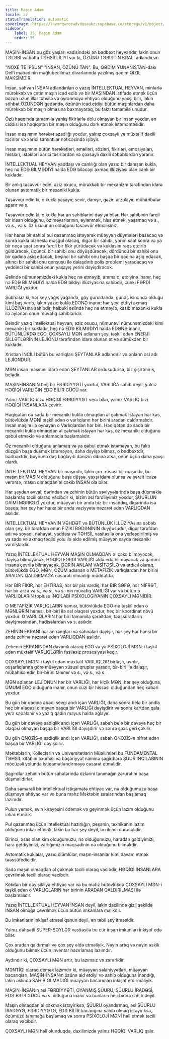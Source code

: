 ```yaml
---
title: Maşın Adam
locale: az
statusTranslation: automatic
coverImage: https://lhvmrqwrcowdvduuaukz.supabase.co/storage/v1/object/public/strapi-uploads/small_cover-educacion-fundamental.webp-2d51a7828a2b1309555be27f7e2a61a0.webp
sidebar:
    label: 35. Maşın Adam
    order: 35
---
```

MAŞIN-İNSAN bu göz yaşları vadisindəki ən bədbəxt heyvandır, lakin onun TƏLƏBİ və hətta TƏHSİLLİLİYİ var ki, ÖZÜNÜ TƏBİƏTİN KRALI adlandırsın.

"NOXE TE İPSUN" "İNSAN, ÖZÜNÜ TAN". Bu, QƏDİM YUNANISTAN-dakı Delfi məbədinin məğlubedilməz divarlarında yazılmış qədim QIZIL MAKSİMDIR.

İnsan, səhvən İNSAN adlandırılan o yazıq İNTELLEKTUAL HEYVAN, minlərlə mürəkkəb və çətin maşın icad edib və bir MAŞINDAN istifadə etmək üçün bəzən uzun illər təhsilə və öyrənməyə ehtiyac olduğunu yaxşı bilir, lakin söhbət ÖZÜNDƏN gedəndə, özünün icad etdiyi bütün maşınlardan daha mürəkkəb bir maşın olmasına baxmayaraq, bu faktı tamamilə unudur.

Özü haqqında tamamilə yanlış fikirlərlə dolu olmayan bir insan yoxdur, ən ciddisi isə həqiqətən bir maşın olduğunu dərk etmək istəməməsidir.

İnsan maşınının hərəkət azadlığı yoxdur, yalnız çoxsaylı və müxtəlif daxili təsirlər və xarici sarsıntılar nəticəsində işləyir.

İnsan maşınının bütün hərəkətləri, əməlləri, sözləri, fikirləri, emosiyaları, hissləri, istəkləri xarici təsirlərdən və çoxsaylı daxili səbəblərdən yaranır.

İNTELLEKTUAL HEYVAN yaddaşı və canlılığı olan yazıq bir danışan kukla, heç nə EDƏ BİLMƏDİYİ halda EDƏ biləcəyi axmaq illüziyası olan canlı bir kukladır.

Bir anlıq təsəvvür edin, əziz oxucu, mürəkkəb bir mexanizm tərəfindən idarə olunan avtomatik bir mexaniki kukla.

Təsəvvür edin ki, o kukla yaşayır, sevir, danışır, gəzir, arzulayır, müharibələr aparır və s.

Təsəvvür edin ki, o kukla hər an sahiblərini dəyişə bilər. Hər sahibinin fərqli bir insan olduğunu, öz meyarlarının, əylənmək, hiss etmək, yaşamaq və s., və s., və s. öz üsulunun olduğunu təsəvvür etməlisiniz.

Hər hansı bir sahibi pul qazanmaq istəyərək müəyyən düymələri basacaq və sonra kukla bizneslə məşğul olacaq, digər bir sahibi, yarım saat sonra və ya bir neçə saat sonra fərqli bir fikir yürüdəcək və kuklasını rəqs etdirib güldürəcək, üçüncü bir sahibi onu döyüşdürəcək, dördüncü bir sahibi onu bir qadına aşiq edəcək, beşinci bir sahibi onu başqa bir qadına aşiq edəcək, altıncı bir sahibi onu qonşusu ilə dalaşdırıb polis problemi yaradacaq və yeddinci bir sahibi onun yaşayış yerini dəyişdirəcək.

Əslində nümunəmizdəki kukla heç nə etməyib, amma o, etdiyinə inanır, heç nə EDƏ BİLMƏDİYİ halda EDƏ bildiyi illüziyasına sahibdir, çünki FƏRDİ VARLIĞI yoxdur.

Şübhəsiz ki, hər şey yağış yağanda, göy guruldanda, günəş isinəndə olduğu kimi baş verib, lakin yazıq kukla EDƏNƏ inanır; hər şeyi etdiyi axmaq İLLÜZİYAsına sahibdir, halbuki əslində heç nə etməyib, kasıb mexaniki kukla ilə əylənən onun müvafiq sahibləridir.

Belədir yazıq intellektual heyvan, əziz oxucu, nümunəvi nümunəmizdəki kimi mexaniki bir kukladır, heç nə EDƏ BİLMƏDİYİ halda EDƏNƏ inanır, BÜTÜNLÜKDƏ EGO, ÇOXSAYLI MƏN adlanan şeyi təşkil edən ENERJİ SİLLƏTLƏRİNİN LEJİONU tərəfindən idarə olunan ət və sümükdən bir kukladır.

Xristian İNCİLİ bütün bu varlıqları ŞEYTANLAR adlandırır və onların əsl adı LEJİONDUR.

MƏN insan maşınını idarə edən ŞEYTANLAR ordusudursa, biz şişirtmirik, belədir.

MAŞIN-İNSANIN heç bir FƏRDİYYƏTİ yoxdur, VARLIĞA sahib deyil, yalnız HƏQİQİ VARLIĞIN EDƏ BİLİR GÜCÜ var.

Yalnız VARLIQ bizə HƏQİQİ FƏRDİYYƏT verə bilər, yalnız VARLIQ bizi HƏQİQİ İNSANLARA çevirir.

Həqiqətən də sadə bir mexaniki kukla olmaqdan əl çəkmək istəyən hər kəs, bütövlükdə MƏNİ təşkil edən o varlıqların hər birini aradan qaldırmalıdır. İnsan maşını ilə oynayan o Varlıqlardan hər biri. Həqiqətən də sadə bir mexaniki kukla olmaqdan əl çəkmək istəyən hər kəs, öz mexaniki olduğunu qəbul etməklə və anlamaqla başlamalıdır.

Öz mexaniki olduğunu anlamaq və ya qəbul etmək istəməyən, bu faktı düzgün başa düşmək istəməyən, daha dəyişə bilməz, o bədbəxtdir, bədbəxtdir, boynuna daş bağlayıb dənizin dibinə atsa, onun üçün daha yaxşı olardı.

İNTELLEKTUAL HEYVAN bir maşındır, lakin çox xüsusi bir maşındır, bu maşın bir MAŞIN olduğunu başa düşsə, yaxşı idarə olunsa və şərait icazə verərsə, maşın olmaqdan əl çəkib İNSAN ola bilər.

Hər şeydən əvvəl, dərindən və zehinin bütün səviyyələrində başa düşməklə başlamaq təcili olaraq vacibdir ki, bizim əsl fərdiliyimiz yoxdur, ŞÜURLUN DAİMİ MƏRKƏZİ yoxdur, müəyyən bir anda biz bir insandıq, digərində isə başqa; hər şey hər hansı bir anda vəziyyətə nəzarət edən VARLIQDAN asılıdır.

İNTELLEKTUAL HEYVANIN VƏHDƏT və BÜTÜNLÜK İLLÜZİYAsına səbəb olan şey, bir tərəfdən onun FİZİKİ BƏDƏNİNİN duyğusudur, digər tərəfdən adı və soyadı, nəhayət, yaddaşı və TƏHSİL vasitəsilə ona yerləşdirilmiş və ya sadə və axmaq təqlid yolu ilə əldə edilmiş müəyyən sayda mexaniki vərdişlərdir.

Yazıq İNTELLEKTUAL HEYVAN MAŞIN OLMAQDAN əl çəkə bilməyəcək, dəyişə bilməyəcək, HƏQİQİ FƏRDİ VARLIĞI əldə edə bilməyəcək və qanuni insana çevrilə bilməyəcək, DƏRİN ANLAM VASİTƏSİLƏ və ardıcıl olaraq, bütövlükdə EGO, MƏN, ÖZÜM adlanan o METAFİZİK varlıqlardan hər birini ARADAN QALDIRMAĞA cəsarəti olmadığı müddətdə.

Hər BİR FİKİR, hər EHTİRAS, hər bir pis vərdiş, hər BİR SƏFƏ, hər NİFRƏT, hər bir arzu və s., və s., və s.-nin müvafiq VARLIĞI var və bütün o VARLIQLARIN toplusu İNQİLABİ PSİXOLOGİYANIN ÇOXSAYLI MƏNİDİR.

O METAFİZİK VARLIQLARIN hamısı, bütövlükdə EGO-nu təşkil edən o MƏNLƏRİN hamısı, bir-biri ilə əsl əlaqəsi yoxdur, heç bir koordinat növü yoxdur. O VARLIQLARIN hər biri tamamilə şəraitdən, təəssüratların dəyişməsindən, hadisələrdən və s. asılıdır.

ZEHİNİN EKRANI hər an rəngləri və səhnələri dəyişir, hər şey hər hansı bir anda zehinə nəzarət edən VARLIQDAN asılıdır.

Zehenin EKRANINDAN davamlı olaraq EGO və ya PSİXOLOJİ MƏN-i təşkil edən müxtəlif VARLIQLƏRİn fasiləsiz prosesiyası keçir.

ÇOXSAYLI MƏN-i təşkil edən müxtəlif VARLIQLƏR birləşir, ayrılır, oxşarlıqlarına görə müəyyən xüsusi qruplar yaradır, bir-biri ilə dalaşır, mübahisə edir, bir-birini tanımır və s., və s., və s.

MƏN adlanan LEJİONUN hər bir VARLIĞI, hər kiçik MƏN, hər şey olduğuna, ÜMUMİ EGO olduğuna inanır, onun cüzi bir hissəsi olduğundan heç xəbəri yoxdur.

Bu gün bir qadına əbədi sevgi andı içən VARLIĞI, daha sonra belə bir andla heç bir əlaqəsi olmayan başqa bir VARLIĞI dəyişdirir və sonra kartdan qala yerə səpələnir və yazıq qadın məyus halda ağlayır.

Bu gün bir davaya sadiqlik andı içən VARLIĞI, sabah belə bir davaya heç bir əlaqəsi olmayan başqa bir VARLIĞI dəyişdirir və sonra şəxs geri çəkilir.

Bu gün QNOZİS-ə sadiqlik andı içən VARLIĞI, sabah QNOZİS-ə nifrət edən başqa bir VARLIĞI dəyişdirir.

Məktəblərin, Kolleclərin və Universitetlərin Müəllimləri bu FUNDAMENTAL TƏHSİL kitabını oxumalı və bəşəriyyət naminə şagirdlərə ŞÜUR İNQİLABININ möcüzəli yolunda istiqamətləndirməyə cəsarət etməlidir.

Şagirdlər zehinin bütün sahələrində özlərini tanımağın zərurətini başa düşməlidirlər.

Daha səmərəli bir intellektual istiqamətə ehtiyac var, nə olduğumuzu başa düşməyə ehtiyac var və buna məhz Məktəbin sıralarından başlamaq lazımdır.

Pulun yemək, evin kirayəsini ödəmək və geyinmək üçün lazım olduğunu inkar etmirik.

Pul qazanmaq üçün intellektual hazırlığın, peşənin, texnikanın lazım olduğunu inkar etmirik, lakin bu hər şey deyil, bu ikinci dərəcəlidir.

Birinci, əsas olan kim olduğumuzu, nə olduğumuzu, haradan gəldiyimizi, hara getdiyimizi, varlığımızın məqsədinin nə olduğunu bilməkdir.

Avtomatik kuklalar, yazıq ölümlülər, maşın-insanlar kimi davam etmək təəssüfedicidir.

Sadə maşın olmaqdan əl çəkmək təcili olaraq vacibdir, HƏQİQİ İNSANLARA çevrilmək təcili olaraq vacibdir.

Kökdən bir dəyişikliyə ehtiyac var və bu məhz bütövlükdə ÇOXSAYLI MƏN-i təşkil edən o VARLIQLARIN hər birinin ARADAN QALDIRILMASI ilə başlamalıdır.

Yazıq İNTELLEKTUAL HEYVAN İNSAN deyil, lakin daxilində gizli şəkildə İNSAN olmağa çevrilmək üçün bütün imkanlara malikdir.

Bu imkanların inkişaf etməsi qanun deyil, ən təbii şey itməsidir.

Yalnız dəhşətli SUPER-SƏYLƏR vasitəsilə bu cür insan imkanları inkişaf edə bilər.

Çox aradan qaldırmalı və çox şey əldə etməliyik. Nəyin artıq və nəyin əskik olduğunu bilmək üçün inventar hazırlamaq lazımdır.

Aydındır ki, ÇOXSAYLI MƏN artır, bu lazımsız və zərərlidir.

MƏNTİQİ olaraq demək lazımdır ki, müəyyən səlahiyyətləri, müəyyən bacarıqları, MAŞIN-İNSANın özünə aid etdiyi və sahib olduğuna inandığı, lakin əslində SAHİB OLMADIĞI müəyyən bacarıqları inkişaf etdirməliyik.

MAŞIN-İNSANın əsl FƏRDİYYƏTİ, OYANMIŞ ŞÜURU, ŞÜURLU İRADƏSİ, EDƏ BİLİR GÜCÜ və s. olduğuna inanır və bunların heç birinə sahib deyil.

Maşın olmaqdan əl çəkmək istəyiriksə, ŞÜURU oyandırmaq, əsl ŞÜURLU İRADƏYƏ, FƏRDİYYƏTƏ, EDƏ BİLİR bacarığına sahib olmaq istəyiriksə, özümüzü tanımağa başlamaq və sonra PSİXOLOJİ MƏNİ həll etmək təcili olaraq vacibdir.

ÇOXSAYLI MƏN həll olunduqda, daxilimizdə yalnız HƏQİQİ VARLIQ qalır.

